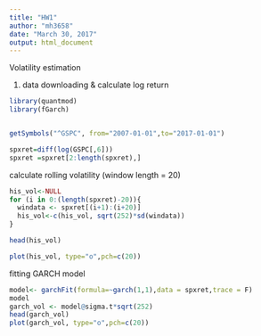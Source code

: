 ```yaml
---
title: "HW1"
author: "mh3658"
date: "March 30, 2017"
output: html_document
---
```


Volatility estimation

1. data downloading & calculate log return
```r
library(quantmod)
library(fGarch)


getSymbols("^GSPC", from="2007-01-01",to="2017-01-01")

spxret=diff(log(GSPC[,6]))
spxret =spxret[2:length(spxret),]
```

calculate rolling volatility (window length = 20)

```r
his_vol<-NULL
for (i in 0:(length(spxret)-20)){
  windata <- spxret[(i+1):(i+20)]
  his_vol<-c(his_vol, sqrt(252)*sd(windata))
}

head(his_vol)

plot(his_vol, type="o",pch=c(20))

```

fitting GARCH model

```r

model<- garchFit(formula=~garch(1,1),data = spxret,trace = F)
model
garch_vol <- model@sigma.t*sqrt(252)
head(garch_vol)
plot(garch_vol, type="o",pch=c(20))
```